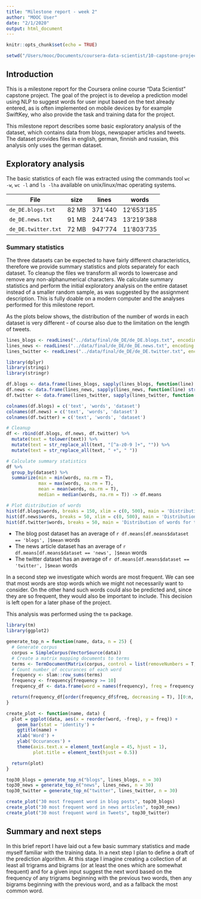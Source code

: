 ```yaml
---
title: "Milestone report - week 2"
author: "MOOC User"
date: "2/1/2020"
output: html_document
---
```


```r
knitr::opts_chunk$set(echo = TRUE)

setwd("/Users/mooc/Documents/coursera-data-scientist/10-capstone-project/week-2-milestone-report/")

```

## Introduction

This is a milestone report for the Coursera online course "Data Scientist" capstone project. The goal of the project is to develop a prediction model using NLP to suggest words for user input based on the text already entered, as is often implemented on mobile devices by for example SwiftKey, who also provide the task and training data for the project.

This milestone report describes some basic exploratory analysis of the dataset, which contains data from blogs, newspaper articles and tweets. The dataset provides files in english, german, finnish and russian, this analysis only uses the german dataset.

## Exploratory analysis

The basic statistics of each file was extracted using the commands tool `wc -w`, `wc -l` and `ls -lha` available on unix/linux/mac operating systems.

| File                |  size |   lines |      words |
|---------------------|-------|---------|------------|
| `de_DE.blogs.txt`   | 82 MB | 371'440 | 12'653'185 |
| `de_DE.news.txt`    | 91 MB | 244'743 | 13'219'388 |
| `de_DE.twitter.txt` | 72 MB | 947'774 | 11'803'735 |

### Summary statistics

The three datasets can be expected to have fairly different characteristics, therefore we provide summary statistics and plots separately for each dataset. To cleanup the files we transform all words to lowercase and remove any non-alphanumerical characters. 
We calculate summary statistics and perform the initial exploratory analysis on the entire dataset instead of a smaller random sample, as was suggested by the assignment description. This is fully doable on a modern computer and the analyses performed for this milestone report. 

As the plots below shows, the distribution of the number of words in each dataset is very different - of course also due to the limitation on the length of tweets.

```r

lines_blogs <- readLines("../data/final/de_DE/de_DE.blogs.txt", encoding = "UTF8")
lines_news <- readLines("../data/final/de_DE/de_DE.news.txt", encoding = "UTF8")
lines_twitter <- readLines("../data/final/de_DE/de_DE.twitter.txt", encoding = "UTF8")
```

```r

library(dplyr)
library(stringi)
library(stringr)

df.blogs <- data.frame(lines_blogs, sapply(lines_blogs, function(line) stri_count_words(line)), 'blogs', row.names = NULL)
df.news <- data.frame(lines_news, sapply(lines_news, function(line) stri_count_words(line)), 'news', row.names = NULL)
df.twitter <- data.frame(lines_twitter, sapply(lines_twitter, function(line) stri_count_words(line)), 'twitter', row.names = NULL)

colnames(df.blogs) = c('text', 'words', 'dataset')
colnames(df.news) = c('text', 'words', 'dataset')
colnames(df.twitter) = c('text', 'words', 'dataset')

# Cleanup
df <- rbind(df.blogs, df.news, df.twitter) %>%
  mutate(text = tolower(text)) %>%
  mutate(text = str_replace_all(text, "[^a-z0-9 ]+", "")) %>%
  mutate(text = str_replace_all(text, " +", " "))

# Calculate summary statistics
df %>% 
  group_by(dataset) %>%
  summarize(min = min(words, na.rm = T), 
            max = max(words, na.rm = T), 
            mean = mean(words, na.rm = T), 
            median = median(words, na.rm = T)) -> df.means

# Plot distribution of words
hist(df.blogs$words, breaks = 150, xlim = c(0, 500), main = 'Distribution of words for blog posts', xlab = '# words')
hist(df.news$words, breaks = 50, xlim = c(0, 500), main = 'Distribution of words for news articles', xlab = '# words')
hist(df.twitter$words, breaks = 50, main = 'Distribution of words for tweets', xlab = '# words')

```

* The blog post dataset has an average of `r df.means[df.means$dataset == 'blogs', ]$mean` words
* The news article dataset has an average of `r df.means[df.means$dataset == 'news', ]$mean` words
* The twitter dataset has an average of `r df.means[df.means$dataset == 'twitter', ]$mean` words

In a second step we investigate which words are most frequent. We can see that most words are stop words which we might not necessarily want to consider. On the other hand such words could also be predicted and, since they are so frequent, they would also be important to include. This decision is left open for a later phase of the project.

This analysis was performed using the `tm` package.

```r

library(tm)
library(ggplot2)

generate_top_n = function(name, data, n = 25) {
  # Generate corpus
  corpus = SimpleCorpus(VectorSource(data))
  # Create a matrix mapping documents to terms
  terms <- TermDocumentMatrix(corpus, control = list(removeNumbers = T, stopwords = T, stemming = F))
  # Count number of occurances of each word
  frequency <- slam::row_sums(terms)
  frequency <- frequency[frequency >= 10]
  frequency_df <- data.frame(word = names(frequency), freq = frequency , row.names = NULL)

  return(frequency_df[order(frequency_df$freq, decreasing = T), ][0:n, ])
}

create_plot <- function(name, data) {
  plot = ggplot(data, aes(x = reorder(word, -freq), y = freq)) +
    geom_bar(stat = 'identity') + 
    ggtitle(name) +
    xlab('Word') + 
    ylab('Occurances') + 
    theme(axis.text.x = element_text(angle = 45, hjust = 1), 
          plot.title = element_text(hjust = 0.5))

  return(plot)
}

top30_blogs = generate_top_n("blogs", lines_blogs, n = 30)
top30_news = generate_top_n("news", lines_news, n = 30)
top30_twitter = generate_top_n("twitter", lines_twitter, n = 30)

create_plot("30 most frequent word in blog posts", top30_blogs)
create_plot("30 most frequent word in news articles", top30_news)
create_plot("30 most frequent word in Tweets", top30_twitter)

```

## Summary and next steps

In this brief report I have laid out a few basic summary statistics and made myself familiar with the training data. In a next step I plan to define a draft of the prediction algorithm. At this stage I imagine creating a collection of at least all trigrams and bigrams (or at least the ones which are somewhat frequent) and for a given input suggest the next word based on the frequency of any trigrams beginning with the previous two words, then any bigrams beginning with the previous word, and as a fallback the most common word.
